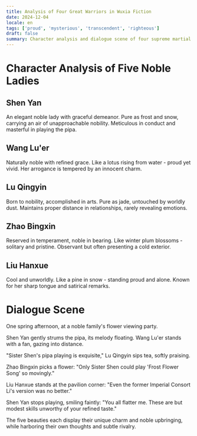 ```yaml
---
title: Analysis of Four Great Warriors in Wuxia Fiction
date: 2024-12-04
locale: en
tags: ['proud', 'mysterious', 'transcendent', 'righteous']
draft: false
summary: Character analysis and dialogue scene of four supreme martial artists, showcasing their unique charm and martial world presence.
---
```




# Character Analysis of Five Noble Ladies

## Shen Yan
An elegant noble lady with graceful demeanor. Pure as frost and snow, carrying an air of unapproachable nobility. Meticulous in conduct and masterful in playing the pipa.

## Wang Lu'er
Naturally noble with refined grace. Like a lotus rising from water - proud yet vivid. Her arrogance is tempered by an innocent charm.

## Lu Qingyin
Born to nobility, accomplished in arts. Pure as jade, untouched by worldly dust. Maintains proper distance in relationships, rarely revealing emotions.

## Zhao Bingxin
Reserved in temperament, noble in bearing. Like winter plum blossoms - solitary and pristine. Observant but often presenting a cold exterior.

## Liu Hanxue
Cool and unworldly. Like a pine in snow - standing proud and alone. Known for her sharp tongue and satirical remarks.

# Dialogue Scene

One spring afternoon, at a noble family's flower viewing party.

Shen Yan gently strums the pipa, its melody floating. Wang Lu'er stands with a fan, gazing into distance.

"Sister Shen's pipa playing is exquisite," Lu Qingyin sips tea, softly praising.

Zhao Bingxin picks a flower: "Only Sister Shen could play 'Frost Flower Song' so movingly."

Liu Hanxue stands at the pavilion corner: "Even the former Imperial Consort Li's version was no better."

Shen Yan stops playing, smiling faintly: "You all flatter me. These are but modest skills unworthy of your refined taste."

The five beauties each display their unique charm and noble upbringing, while harboring their own thoughts and subtle rivalry.